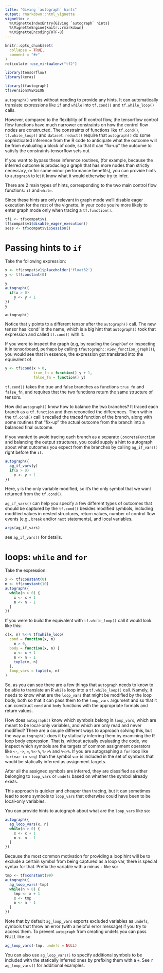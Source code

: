 ```yaml
---
title: "Giving `autograph` hints"
output: rmarkdown::html_vignette
vignette: >
  %\VignetteIndexEntry{Giving `autograph` hints}
  %\VignetteEngine{knitr::rmarkdown}
  %\VignetteEncoding{UTF-8}
---
```


```r
knitr::opts_chunk$set(
  collapse = TRUE,
  comment = "#>"
)
reticulate::use_virtualenv("tf2")
```

```r
library(tensorflow)
library(keras)

library(tfautograph)
tf$version$VERSION
```

`autograph()` works without needing to provide any hints. It can automatically
translate expressions like `if` and `while` into `tf.cond()` and
`tf.while_loop()` calls. 

However, compared to the flexibility of R control flow, the tensorflow control
flow functions have much narrower constraints on how the control flow nodes are
constructed. The constraints of functions like `tf.cond()`, `tf.while_loop()`
and `dataset.reduct()` require that `autograph()` do some sophisticated
inference from the R code to anticipate what the outcome will be from evaluating
a block of code, so that it can "fix-up" the outcome to satisfy the constraints
tensorflow sets out.

If you want to bypass these inference routines, (for example, because the
inferred outcome is producing a graph that has more nodes than strictly
necessary, or for some minor performance benefits), you can provide hints to
`autograph` to let it know what it would otherwise try to infer.

There are 2 main types of hints, corresponding to the two main control flow
functions: `if` and `while`.

Since these hints are only relevant in graph mode we'll disable eager execution
for the rest of the vignette. In your code you're more likely to enter graph
mode only when tracing a `tf.function()`.
```r
tf1 <- tf$compat$v1
tf$compat$v1$disable_eager_execution()
sess <- tf$compat$v1$Session()
```



# Passing hints to `if` 

Take the following expression:
```r
x <- tf$compat$v1$placeholder('float32')
y <- tf$constant(0)
```


```r
y
autograph({
  if(x > 0)
    y <- y + 1
})
y
```

`autograph()`

Notice that `y` points to a different tensor after the `autograph()` call. The
new tensor has 'cond' in the name, which is a big hint that `autograph()` took
that expression and called `tf.cond()` with it.

If you were to inspect the graph (e.g, by reading the `GraphDef` or inspecting
it in tensorboard, perhaps by calling `tfautograph::view_function_graph()`), you
would see that in essence, the expression got translated into the equivalent of:
```r
y <- tf$cond(x > 0, 
             true_fn = function() y + 1,
             false_fn = function() y)
```

`tf.cond()` takes the true and false branches as functions `true_fn` and
`false_fn`, and requires that the two functions return the same structure of
tensors.

How did `autograph()` know how to balance the two branches? It traced each
branch as a `tf.function` and then reconciled the differences. Then within the
`tf.cond()` call it recalled the traced function of the branch, along with some
routines that "fix-up" the actual outcome from the branch into a balanced final
outcome.

if you wanted to avoid tracing each branch as a separate `ConcreteFunction` and
balancing the output structures, you could supply a hint to autograph about what
outcomes you expect from the branches by calling `ag_if_vars()` right before the
`if`.

```r
autograph({
  ag_if_vars(y)
  if(x > 0)
    y <- y + 1
})
```

Here, `y` is the only variable modified, so it's the only symbol that we want
returned from the `tf.cond()`.

`ag_if_vars()` can help you specify a few different types of outcomes that
should be captured by the `tf.cond()` besides modified symbols, including
modified values in nested structures, return values, number of control flow
events (e.g., `break` and/or `next` statements), and local variables.
```r
args(ag_if_vars)
```


see `ag_if_vars()` for details.

# loops: `while` and `for`

Take the expression:
```r
x <- tf$constant(0)
n <- tf$constant(10)
autograph({
  while(n > 0) {
    x <- x + 1
    n <- n - 1
  }
})
```

If you were to build the equivalent with `tf.while_loop()` call it would look like this:
```r
c(x, n) %<-% tf$while_loop(
  cond = function(x, n)
    n > 0,
  body = function(x, n) {
    x <- x + 1
    n <- n - 1
    tuple(x, n)
  },
  loop_vars = tuple(x, n)
)
```

So, as you can see there are a few things that `autograph` needs to know to be
able to translate an R `while` loop into a `tf.while_loop()` call. Namely, it
needs to know what are the `loop_vars` that might be modified by the loop body,
both so that it can pass them to the `loop_vars` argument and so that it can
construct `cond` and `body` functions with the appropriate formals and return
values.

How does `autograph()` know which symbols belong in `loop_vars`, which are meant
to be local-only variables, and which are only read and never modified? There
are a couple different ways to approach solving this, but the way `autograph()`
does it by statically inferring them by examining the R loop body expression.
That is, without actually evaluating the code, we inspect which symbols are the
targets of common assignment operators like `<-`, `->`, `=`, `%<-%`, `%->%` and
`%<>%`. If you are autographing a `for` loop like `for(var in seq)` than the
symbol `var` is included in the set of symbols that would be statically inferred
as assignment targets.

After all the assigned symbols are inferred, they are classified as either
belonging to `loop_vars` or `undefs` based on whether the symbol already exists.


This approach is quicker and cheaper than tracing, but it can sometimes lead to
some symbols to `loop_vars` that otherwise could have been to be local-only
variables.


You can provide hints to autograph about what are the `loop_vars` like so:
```r
autograph({
  ag_loop_vars(x, n)
  while(n > 0) {
    x <- x + 1
    n <- n - 1
  }
})
```

Because the most common motivation for providing a loop hint will be to exclude
a certain symbol from being captured as a loop var, there is special syntax for
that. Prefix the variable with a minus `-` like so:
```r
tmp <- tf$constant(99)
autograph({
  ag_loop_vars(-tmp)
  while(n > 0) {
    tmp <- x + 1
    x <- tmp
    n <- n - 1
  }
})
```

Note that by default `ag_loop_vars` exports excluded variables as `undefs`,
symbols that throw an error (with a helpful error message) if you try to access
them. To prevent `autograph` from creating undefs you can pass NULL like so:

```r
ag_loop_vars(-tmp, undefs = NULL)
```

You can also use `ag_loop_vars()` to specify additional symbols to be included
with the statically inferred ones by prefixing them with a `+`. See
`?ag_loop_vars()` for additional examples.
